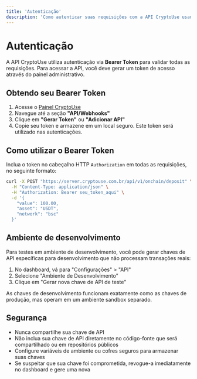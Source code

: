 ```yaml
---
title: 'Autenticação'
description: 'Como autenticar suas requisições com a API CryptoUse usando Bearer Token'
---
```


# Autenticação

A API CryptoUse utiliza autenticação via **Bearer Token** para validar todas as requisições. Para acessar a API, você deve gerar um token de acesso através do painel administrativo.

## Obtendo seu Bearer Token

1. Acesse o [Painel CryptoUse](https://cryptouse.com.br/profile)
2. Navegue até a seção **"API/Webhooks"**
3. Clique em **"Gerar Token"** ou **"Adicionar API"**
4. Copie seu token e armazene em um local seguro. Este token será utilizado nas autenticações.

## Como utilizar o Bearer Token

Inclua o token no cabeçalho HTTP `Authorization` em todas as requisições, no seguinte formato:

```bash
curl -X POST "https://server.cryptouse.com.br/api/v1/onchain/deposit" \
  -H "Content-Type: application/json" \
  -H "Authorization: Bearer seu_token_aqui" \
  -d '{
    "value": 100.00,
    "asset": "USDT",
    "network": "bsc"
  }'
```

## Ambiente de desenvolvimento

Para testes em ambiente de desenvolvimento, você pode gerar chaves de API específicas para desenvolvimento que não processam transações reais:

1. No dashboard, vá para "Configurações" > "API"
2. Selecione "Ambiente de Desenvolvimento"
3. Clique em "Gerar nova chave de API de teste"

As chaves de desenvolvimento funcionam exatamente como as chaves de produção, mas operam em um ambiente sandbox separado.

## Segurança

- Nunca compartilhe sua chave de API
- Não inclua sua chave de API diretamente no código-fonte que será compartilhado ou em repositórios públicos
- Configure variáveis de ambiente ou cofres seguros para armazenar suas chaves
- Se suspeitar que sua chave foi comprometida, revogue-a imediatamente no dashboard e gere uma nova 
